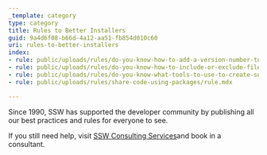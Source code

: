 ```yaml
---
_template: category
type: category
title: Rules to Better Installers
guid: 9a4d6f08-b66d-4a12-aa51-fb854d010c60
uri: rules-to-better-installers
index:
- rule: public/uploads/rules/do-you-know-how-to-add-a-version-number-to-setup-package-in-advanced-installer/rule.mdx
- rule: public/uploads/rules/do-you-know-how-to-include-or-exclude-files-when-syncing-a-folder-in-advanced-installer/rule.mdx
- rule: public/uploads/rules/do-you-know-what-tools-to-use-to-create-setup-packages/rule.mdx
- rule: public/uploads/rules/share-code-using-packages/rule.mdx

---
```

Since 1990, SSW has supported the developer community by publishing all our best practices and rules for everyone to see.

If you still need help, visit [SSW Consulting Services](http&#58;//www.ssw.com.au/ssw/Consulting/Default.aspx)and book in a consultant.
